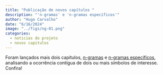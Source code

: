 ```yaml
---
title: "Publicação de novos capítulos "
description: "'n-gramas' e 'n-gramas específicos'"
author: "Hugo Carvalho"
date: "6/16/2024"
image: "../figs/ng-01.png"
categories:
  - noticias do projeto
  - novos capitulos
---
```


Foram lançados mais dois capítulos, [n-gramas](../capitulos/n-grams.qmd) e [n-gramas específicos](../capitulos/ng-especificos.qmd), analisando a ocorrência contígua de dois ou mais símbolos de interesse. Confira!
